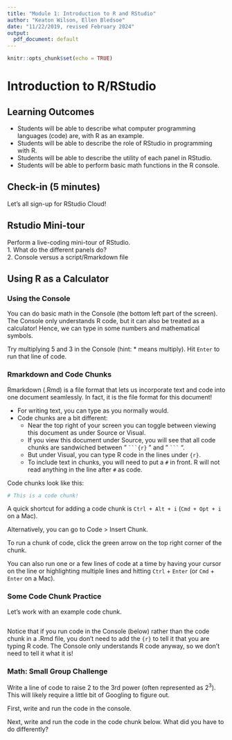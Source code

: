 ```yaml
---
title: "Module 1: Introduction to R and RStudio"
author: "Keaton Wilson, Ellen Bledsoe"
date: "11/22/2019, revised February 2024"
output:
  pdf_document: default
---
```


```r
knitr::opts_chunk$set(echo = TRUE)
```

# Introduction to R/RStudio

## Learning Outcomes

-   Students will be able to describe what computer programming languages (code) are, with R as an example.
-   Students will be able to describe the role of RStudio in programming with R.
-   Students will be able to describe the utility of each panel in RStudio.
-   Students will be able to perform basic math functions in the R console.

## Check-in (5 minutes)

Let's all sign-up for RStudio Cloud!

## Rstudio Mini-tour

Perform a live-coding mini-tour of RStudio.\
1. What do the different panels do?\
2. Console versus a script/Rmarkdown file

## Using R as a Calculator

### Using the Console

You can do basic math in the Console (the bottom left part of the screen). The Console only understands R code, but it can also be treated as a calculator! Hence, we can type in some numbers and mathematical symbols.

Try multiplying 5 and 3 in the Console (hint: \* means multiply). Hit `Enter` to run that line of code.

### Rmarkdown and Code Chunks

Rmarkdown (.Rmd) is a file format that lets us incorporate text and code into one document seamlessly. In fact, it is the file format for this document!

-   For writing text, you can type as you normally would.
-   Code chunks are a bit different:
    -   Near the top right of your screen you can toggle between viewing this document as under Source or Visual.
    -   If you view this document under Source, you will see that all code chunks are sandwiched between " ```` ```{r} ```` " and " ```` ``` ```` ".
    -   But under Visual, you can type R code in the lines under `{r}`.
    -   To include text in chunks, you will need to put a `#` in front. R will not read anything in the line after `#` as code.

Code chunks look like this:

```r
# This is a code chunk!

```

A quick shortcut for adding a code chunk is `Ctrl + Alt + i` (`Cmd + Opt + i` on a Mac).

Alternatively, you can go to Code \> Insert Chunk.

To run a chunk of code, click the green arrow on the top right corner of the chunk.

You can also run one or a few lines of code at a time by having your cursor on the line or highlighting multiple lines and hitting `Ctrl` + `Enter` (or `Cmd` + `Enter` on a Mac).

### Some Code Chunk Practice

Let's work with an example code chunk.

```r

```

Notice that if you run code in the Console (below) rather than the code chunk in a .Rmd file, you don't need to add the `{r}` to tell it that you are typing R code. The Console only understands R code anyway, so we don't need to tell it what it is!

### Math: Small Group Challenge

Write a line of code to raise 2 to the 3rd power (often represented as $2^3$). This will likely require a little bit of Googling to figure out.

First, write and run the code in the console.

Next, write and run the code in the code chunk below. What did you have to do differently?

```r

```
